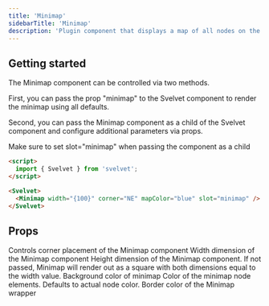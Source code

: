 ```yaml
---
title: 'Minimap'
sidebarTitle: 'Minimap'
description: 'Plugin component that displays a map of all nodes on the graph'
---
```


## Getting started

The Minimap component can be controlled via two methods.

First, you can pass the prop "minimap" to the Svelvet component to render the minimap using all defaults.

Second, you can pass the Minimap component as a child of the Svelvet component and configure additional parameters via props.

<Warning>
  Make sure to set slot="minimap" when passing the component as a child
</Warning>

```html App.svelte
<script>
  import { Svelvet } from 'svelvet';
</script>

<Svelvet>
  <Minimap width="{100}" corner="NE" mapColor="blue" slot="minimap" />
</Svelvet>
```

## Props

<ResponseField name="corner" type="enum" options="NW | SW" default="SE">
  Controls corner placement of the Minimap component
</ResponseField>

<ResponseField name="width" type="number" default="100">
  Width dimension of the Minimap component
</ResponseField>
<ResponseField name="height" type="number" default="0">
  Height dimension of the Minimap component. If not passed, Minimap will render
  out as a square with both dimensions equal to the width value.
</ResponseField>
<ResponseField
  name="mapColor"
  type="CSS Color String"
  default="theme dependent"
>
  Background color of minimap
</ResponseField>
<ResponseField name="nodeColor" type="CSS Color String" default="Node Color">
  Color of the minimap node elements. Defaults to actual node color.
</ResponseField>
<ResponseField
  name="borderColor"
  type="CSS Color String"
  default="theme dependent"
>
  Border color of the Minimap wrapper
</ResponseField>

